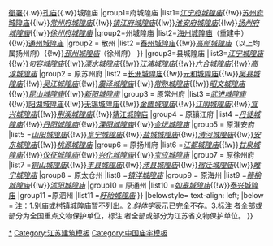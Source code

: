 {{Navbox
|name=江苏省境内的城隍庙
|title=[[江苏省城隍庙列表|江苏省境内的城隍庙]]
|image=[[File:Suzhou Chenghuang Miao 2015.04.23 17-26-34.jpg|200px]]<br><br>[[File:The Temple of the Town Deity in Nantong 08 2013-01.JPG|200px]]
|style = text-align:left;
|groupstyle = width:7em;text-align:center;
|above=江苏古代城市史系列：[[Template:江苏省境内的古城墙|城墙]]{{.w}}[[Template:江苏省境内的古衙署|衙署]]{{.w}}[[Template:江苏省境内的孔庙|孔庙]]{{.w}}城隍庙 
|group1=府城隍庙
|list1=''[[江宁府城隍庙]]''{{!w}}[[苏州府城隍庙]]<sup>{{font|color=#2A52BE|省}}</sup>{{!w}}''[[常州府城隍庙]]''{{!w}}''[[镇江府城隍庙]]''{{!w}}''[[淮安府城隍庙]]''{{!w}}''[[扬州府城隍庙]]''{{!w}}''[[徐州府城隍庙]]''
|group2=州城隍庙
|list2={{Navbox subgroup
|groupstyle=font-weight:normal;
|group1 = 直隶州
|list1 =''[[太仓城隍庙]]''{{!w}}[[海州城隍庙]]（重建中）{{!w}}[[南通城隍庙|通州城隍庙]]
|group2 = 散州
|list2 =[[泰州城隍庙]]<sup>{{font|color=#FF7300|国}}</sup>{{!w}}''[[高邮城隍庙]]''（以上均属扬州府）{{!w}}''[[邳州城隍庙]]''（徐州府）
}}
|group3=县城隍庙
|list3={{Navbox subgroup
|groupstyle=font-weight:normal;
|group1 = 原江宁府
|list1 = ''[[上元城隍庙]]''{{!w}}''[[江宁城隍庙]]''{{!w}}''[[句容城隍庙]]''{{!w}}''[[溧水城隍庙]]''{{!w}}''[[江浦城隍庙]]''{{!w}}''[[六合城隍庙]]''{{!w}}''[[高淳城隍庙]]''
|group2 = 原苏州府
|list2 =[[长洲城隍庙]]{{!w}}[[元和城隍庙]]{{!w}}''[[吴县城隍庙]]''{{!w}}''[[吴江城隍庙]]''{{!w}}''[[震泽城隍庙]]''{{!w}}''[[常熟城隍庙]]''{{!w}}''[[昭文城隍庙]]''{{!w}}''[[昆山城隍庙]]''{{!w}}''[[新阳城隍庙]]''
|group3 = 原常州府
|list3 =''[[武进城隍庙]]''{{!w}}[[阳湖县城隍庙戏楼|阳湖城隍庙]]<sup>{{font|color=#2A52BE|省}}</sup>{{!w}}[[无锡县城隍庙旧址|无锡城隍庙]]<sup>{{font|color=#2A52BE|省}}</sup>{{!w}}''[[金匮县城隍庙旧址|金匮城隍庙]]''{{!w}}''[[江阴城隍庙]]''{{!w}}''[[宜兴城隍庙]]''{{!w}}''[[荆溪城隍庙]]''{{!w}}[[靖江城隍庙]]
|group4 = 原镇江府
|list4 =''[[丹徒城隍庙]]''{{!w}}''[[丹阳城隍庙]]''{{!w}}''[[溧阳城隍庙]]''{{!w}}''[[金坛城隍庙]]''
|group5 = 原淮安府
|list5 =''[[山阳城隍庙]]''{{!w}}''[[阜宁城隍庙]]''{{!w}}''[[盐城城隍庙]]''{{!w}}''[[清江城隍庙|清河城隍庙]]''{{!w}}''[[涟水城隍庙|安东城隍庙]]''{{!w}}''[[泗阳城隍庙|桃源城隍庙]]''
|group6 = 原扬州府
|list6 =''[[江都城隍庙]]''{{!w}}''[[甘泉城隍庙]]''{{!w}}''[[仪征城隍庙]]''{{!w}}''[[兴化城隍庙]]''{{!w}}''[[宝应城隍庙]]''
|group7 = 原徐州府
|list7 =''[[铜山城隍庙]]''{{!w}}''[[丰县城隍庙]]''{{!w}}''[[沛县城隍庙]]''{{!w}}''[[宿迁城隍庙]]''{{!w}}''[[睢宁城隍庙]]''
|group8 = 原太仓州
|list8 =''[[镇洋城隍庙]]''
|group9 = 原海州
|list9 =''[[赣榆城隍庙]]''{{!w}}''[[沭阳城隍庙]]''
|group10 = 原通州
|list10 =''[[如皋城隍庙]]''{{!w}}[[泰兴城隍庙]]
|group11 =原泗州
|list11 =''[[盱眙城隍庙]]''
}}
|belowstyle= text-align: left;
|below = 注：1.别庙或村镇城隍庙暂不列出。2.''斜体字''表示已完全不存。3.标注 <sup>{{font|color=#FF7300|国}}</sup> 者全部或部分为全国重点文物保护单位，标注 <sup>{{font|color=#2A52BE|省}}</sup> 者全部或部分为江苏省文物保护单位。
}}
<noinclude>
[[Category:江苏城隍庙|*]]
[[Category:江苏建筑模板]]
[[Category:中国庙宇模板]]
</noinclude>